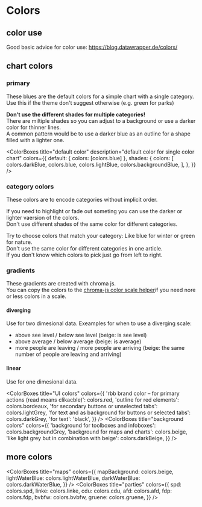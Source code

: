 


<Meta title="I Style Guide/1 Colors" />

# Colors

## color use

Good basic advice for color use: https://blog.datawrapper.de/colors/

## chart colors

### primary

These blues are the default colors for a simple chart with a single category.  
Use this if the theme don't suggest otherwise (e.g. green for parks)

**Don't use the different shades for multiple categories!**  
There are miltiple shades so you can adjust to a background or use a darker color for thinner lines.  
A common pattern would be to use a darker blue as an outline for a shape filled with a lighter one.

<ColorBoxes
  title="default color"
  description="default color for single color chart"
  colors={{
    default: { colors: [colors.blue] },
    shades: {
      colors: [
        colors.darkBlue,
        colors.blue,
        colors.lightBlue,
        colors.backgroundBlue,
      ],
    },
  }}
/>

### category colors

These colors are to encode categories without implicit order.

If you need to highlight or fade out someting you can use
the darker or lighter vaersion of the colors.  
Don't use different shades of the same color for different categories.

Try to choose colors that match your category: Like blue for winter or green for nature.  
Don't use the same color for different categories in one article.  
If you don't know which colors to pick just go from left to right.

<div>
  <ColorBoxes
    title="category colors"
    description="qualitive color palette"
    limit="number of categories: "
    colors={{
      default: {
        colors: [
          colors.blue,
          colors.magenta,
          colors.yellow,
          colors.green,
          colors.cyan,
        ],
      },
      dark: {
        description: 'e.g. for highlights and lines',
        colors: [
          colors.darkBlue,
          colors.darkMagenta,
          colors.darkYellow,
          colors.darkGreen,
          colors.darkCyan,
        ],
      },
      light: {
        description: 'e.g. for fading things out',
        colors: [
          colors.lightBlue,
          colors.lightMagenta,
          colors.lightYellow,
          colors.lightGreen,
          colors.lightCyan,
        ],
      },
      background: {
        description: 'e.g. to fill table colums behind text',
        colors: [
          colors.backgroundBlue,
          colors.backgroundMagenta,
          colors.backgroundYellow,
          colors.backgroundGreen,
          colors.backgroundCyan,
        ],
      },
    }}
  />
  <ColorBoxes
    title="gender colors"
    colors={[colors.female, colors.male, colors.divers]}
  />
  <ColorBoxes
    title="changes"
    colors={{
      increase: colors.orange,
      unchanged: colors.darkBeige,
      decrease: colors.violet,
    }}
  />
</div>

### gradients

These gradients are created with chroma js.  
You can copy the colors to the [chroma-js color scale helper](https://gka.github.io/palettes/#/11|s|fa9d1e,dfded2,3fbaed|ffffe0,ff005e,93003a|0|0)if you need
nore or less colors in a scale.

#### diverging

Use for two dimesional data. Exeamples for when to use a diverging scale:

- above see level / below see level (beige: is see level)
- above average / below average (beige: is average)
- more people are leaving / more people are arriving (beige: the same number of people are leaving and arriving)

<GradientBoxes
  diverging
  title="Changes"
  description="from increase over unchanged to decrease"
  scale={gradients.diverging.changes}
/>
<GradientBoxes
  diverging
  title="cyan / yellow"
  description="diverging scale"
  scale={gradients.diverging.cyanYellow}
/>
<GradientBoxes
  diverging
  title="green / magenta"
  description="diverging scale"
  scale={gradients.diverging.greenMagenta}
/>

#### linear

Use for one dimesional data.

<GradientBoxes
  title="cyan-blue-scale"
  description="linear scale"
  scale={gradients.linear.cyanBlue}
/>
<GradientBoxes
  title="yellow-green-scale"
  description="linear scale"
  scale={gradients.linear.yellowGreen}
/>
<GradientBoxes
  title="yellow-magenta-scale"
  description="linear scale"
  scale={gradients.linear.yellowMagenta}
/>
<GradientBoxes
  title="NO2 scale"
  description="NO2 values from 0 to 100"
  scale={gradients.linear.no2}
/>
<ColorBoxes
  title="UI colors"
  colors={{
    'rbb brand color – for primary actions (read means clikacble)': colors.red,
    'outline for red elements': colors.bordeaux,
    'for secondary buttons or unselected tabs': colors.lightGrey,
    'for text and as background for buttons or selected tabs': colors.darkGrey,
    'for text': 'black',
  }}
/>
<ColorBoxes
  title="background colors"
  colors={{
    'background for toolboxes and infoboxes': colors.backgroundGrey,
    'background for maps and charts': colors.beige,
    'like light grey but in combination with beige': colors.darkBeige,
  }}
/>

## more colors

<ColorBoxes
  title="maps"
  colors={{
    mapBackground: colors.beige,
    lightWaterBlue: colors.lightWaterBlue,
    darkWaterBlue: colors.darkWaterBlue,
  }}
/>
<ColorBoxes
  title="parties"
  colors={{
    spd: colors.spd,
    linke: colors.linke,
    cdu: colors.cdu,
    afd: colors.afd,
    fdp: colors.fdp,
    bvbfw: colors.bvbfw,
    gruene: colors.gruene,
  }}
/>
